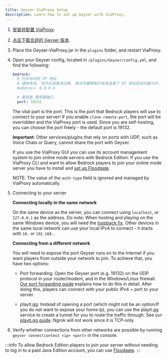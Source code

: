 ```yaml
---
title: Geyser ViaProxy Setup
description: Learn how to set up Geyser with ViaProxy.
---
```


1. [安装并配置 ViaProxy](https://github.com/ViaVersion/ViaProxy?tab=readme-ov-file#usage-for-players-gui).
2. [点击下载合适的 Geyser 版本](/download).
3. Place the Geyser-ViaProxy.jar in the `plugins` folder, and restart ViaProxy.
4. Open your Geyser config, located in `/plugins/Geyser/config.yml`, and find the following:

    ```yaml
    bedrock:
      # 允许访问的 IP 地址
      # 通常来说, 你不应该取消注释, 除非你要限制只有来自某个 IP 地址的访问被允许.
      #address: 0.0.0.0

      # 基岩版 服务器端口.
      port: 19132
    ```
    The vital part is the port. This is the port that Bedrock players will use to connect to your server!
    If you enable `clone-remote-port`, the port will be overridden and the ViaProxy port is used.
    Since you are self-hosting, you can choose the port freely - the default port is 19132.

    **Important**: Other services/plugins that rely on ports with UDP, such as Voice Chats or Query, cannot share the port with Geyser.

    If you use the ViaProxy GUI you can use its account management system to join online mode servers with Bedrock Edition. If you use the ViaProxy CLI and want to allow Bedrock players to join your online mode server you have to install and [set up Floodgate](/wiki/floodgate/setup). <br/>

    NOTE: The value of the `auth-type` field is ignored and managed by ViaProxy automatically.

5. Connecting to your server
    
    **Connecting locally in the same network**

    On the same device as the server, you can connect using `localhost`, or `127.0.0.1` as the address.
    Do note: When hosting and playing on the same Windows device, you will need the [loopback fix](/wiki/geyser/fixing-unable-to-connect-to-world#using-geyser-on-the-same-computer).
    Other devices in the same local network can use your local IPv4 to connect - it starts with `10.` or `192.168.`.
    
    **Connecting from a different network**

    You will need to expose the port Geyser runs on to the Internet if you want players from outside your network to join.
    To achieve that, you have two options:

    - Port forwarding: Open the Geyser port (e.g. 19132) on the UDP protocol in your router/modem, and in the Windows/Linux firewall. 
   [Our port forwarding guide](/wiki/geyser/port-forwarding) explains how to do this in detail.
   After doing this, players can connect with your public IPv4 + port to your server.

    - playit.gg: Instead of opening a port (which might not be an option/if you do not want to expose your home ip), you can use
   the playit.gg service to create a tunnel for you to route the traffic through. See our [playit.gg guide](/wiki/geyser/playit-gg).
   Ngrok will not work since it is TCP-only.

6. Verify whether connections from other networks are possible by running `geyser connectiontest <ip> <port>` in the console.

:::info
To allow Bedrock Edition players to join your server without needing to log in to a paid Java Edition account, you can use [Floodgate](/wiki/floodgate/setup).
:::
